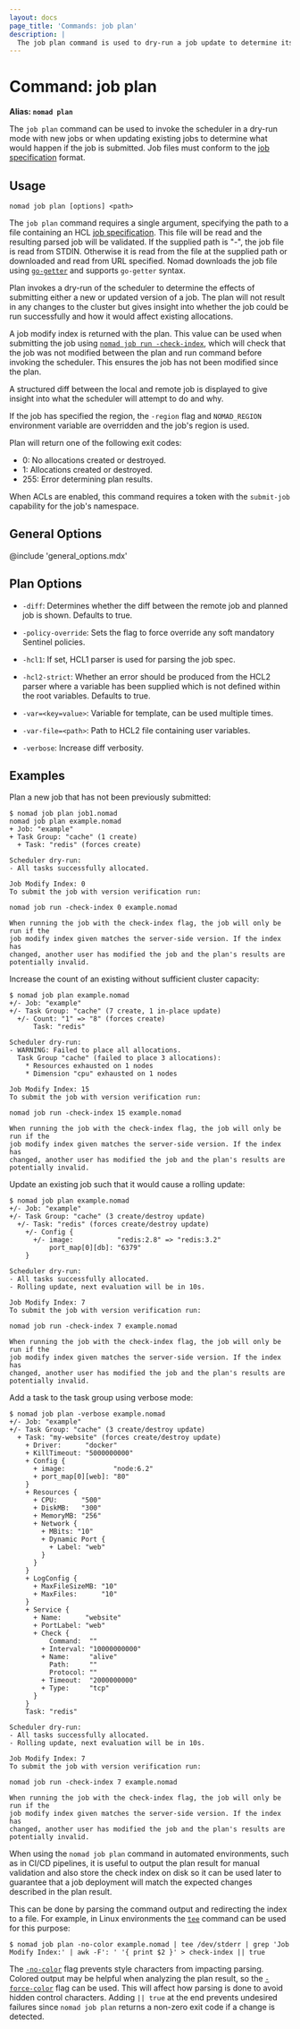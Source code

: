 ```yaml
---
layout: docs
page_title: 'Commands: job plan'
description: |
  The job plan command is used to dry-run a job update to determine its effects.
---
```


# Command: job plan

**Alias: `nomad plan`**

The `job plan` command can be used to invoke the scheduler in a dry-run mode
with new jobs or when updating existing jobs to determine what would happen if
the job is submitted. Job files must conform to the [job specification] format.

## Usage

```plaintext
nomad job plan [options] <path>
```

The `job plan` command requires a single argument, specifying the path to a file
containing an HCL [job specification]. This file will be read and the resulting
parsed job will be validated. If the supplied path is "-", the job file is read
from STDIN. Otherwise it is read from the file at the supplied path or
downloaded and read from URL specified. Nomad downloads the job file using
[`go-getter`] and supports `go-getter` syntax.

Plan invokes a dry-run of the scheduler to determine the effects of submitting
either a new or updated version of a job. The plan will not result in any
changes to the cluster but gives insight into whether the job could be run
successfully and how it would affect existing allocations.

A job modify index is returned with the plan. This value can be used when
submitting the job using [`nomad job run -check-index`], which will check that
the job was not modified between the plan and run command before invoking the
scheduler. This ensures the job has not been modified since the plan.

A structured diff between the local and remote job is displayed to
give insight into what the scheduler will attempt to do and why.

If the job has specified the region, the `-region` flag and `NOMAD_REGION`
environment variable are overridden and the job's region is used.

Plan will return one of the following exit codes:

- 0: No allocations created or destroyed.
- 1: Allocations created or destroyed.
- 255: Error determining plan results.

When ACLs are enabled, this command requires a token with the `submit-job`
capability for the job's namespace.

## General Options

@include 'general_options.mdx'

## Plan Options

- `-diff`: Determines whether the diff between the remote job and planned job is
  shown. Defaults to true.

- `-policy-override`: Sets the flag to force override any soft mandatory
  Sentinel policies.

- `-hcl1`: If set, HCL1 parser is used for parsing the job spec.

- `-hcl2-strict`: Whether an error should be produced from the HCL2 parser where
  a variable has been supplied which is not defined within the root variables.
  Defaults to true.

- `-var=<key=value>`: Variable for template, can be used multiple times.

- `-var-file=<path>`: Path to HCL2 file containing user variables.

- `-verbose`: Increase diff verbosity.

## Examples

Plan a new job that has not been previously submitted:

```shell-session
$ nomad job plan job1.nomad
nomad job plan example.nomad
+ Job: "example"
+ Task Group: "cache" (1 create)
  + Task: "redis" (forces create)

Scheduler dry-run:
- All tasks successfully allocated.

Job Modify Index: 0
To submit the job with version verification run:

nomad job run -check-index 0 example.nomad

When running the job with the check-index flag, the job will only be run if the
job modify index given matches the server-side version. If the index has
changed, another user has modified the job and the plan's results are
potentially invalid.
```

Increase the count of an existing without sufficient cluster capacity:

```shell-session
$ nomad job plan example.nomad
+/- Job: "example"
+/- Task Group: "cache" (7 create, 1 in-place update)
  +/- Count: "1" => "8" (forces create)
      Task: "redis"

Scheduler dry-run:
- WARNING: Failed to place all allocations.
  Task Group "cache" (failed to place 3 allocations):
    * Resources exhausted on 1 nodes
    * Dimension "cpu" exhausted on 1 nodes

Job Modify Index: 15
To submit the job with version verification run:

nomad job run -check-index 15 example.nomad

When running the job with the check-index flag, the job will only be run if the
job modify index given matches the server-side version. If the index has
changed, another user has modified the job and the plan's results are
potentially invalid.
```

Update an existing job such that it would cause a rolling update:

```shell-session
$ nomad job plan example.nomad
+/- Job: "example"
+/- Task Group: "cache" (3 create/destroy update)
  +/- Task: "redis" (forces create/destroy update)
    +/- Config {
      +/- image:           "redis:2.8" => "redis:3.2"
          port_map[0][db]: "6379"
    }

Scheduler dry-run:
- All tasks successfully allocated.
- Rolling update, next evaluation will be in 10s.

Job Modify Index: 7
To submit the job with version verification run:

nomad job run -check-index 7 example.nomad

When running the job with the check-index flag, the job will only be run if the
job modify index given matches the server-side version. If the index has
changed, another user has modified the job and the plan's results are
potentially invalid.
```

Add a task to the task group using verbose mode:

```shell-session
$ nomad job plan -verbose example.nomad
+/- Job: "example"
+/- Task Group: "cache" (3 create/destroy update)
  + Task: "my-website" (forces create/destroy update)
    + Driver:      "docker"
    + KillTimeout: "5000000000"
    + Config {
      + image:            "node:6.2"
      + port_map[0][web]: "80"
    }
    + Resources {
      + CPU:      "500"
      + DiskMB:   "300"
      + MemoryMB: "256"
      + Network {
        + MBits: "10"
        + Dynamic Port {
          + Label: "web"
        }
      }
    }
    + LogConfig {
      + MaxFileSizeMB: "10"
      + MaxFiles:      "10"
    }
    + Service {
      + Name:      "website"
      + PortLabel: "web"
      + Check {
          Command:  ""
        + Interval: "10000000000"
        + Name:     "alive"
          Path:     ""
          Protocol: ""
        + Timeout:  "2000000000"
        + Type:     "tcp"
      }
    }
    Task: "redis"

Scheduler dry-run:
- All tasks successfully allocated.
- Rolling update, next evaluation will be in 10s.

Job Modify Index: 7
To submit the job with version verification run:

nomad job run -check-index 7 example.nomad

When running the job with the check-index flag, the job will only be run if the
job modify index given matches the server-side version. If the index has
changed, another user has modified the job and the plan's results are
potentially invalid.
```

When using the `nomad job plan` command in automated environments, such as
in CI/CD pipelines, it is useful to output the plan result for manual
validation and also store the check index on disk so it can be used later to
guarantee that a job deployment will match the expected changes described in
the plan result.

This can be done by parsing the command output and redirecting the index to a
file. For example, in Linux environments the [`tee`] command can be used for
this purpose:

```console
$ nomad job plan -no-color example.nomad | tee /dev/stderr | grep 'Job Modify Index:' | awk -F': ' '{ print $2 }' > check-index || true
```

The [`-no-color`](#no-color) flag prevents style characters from impacting
parsing. Colored output may be helpful when analyzing the plan result, so the
[`-force-color`](#force-color) flag can be used. This will affect how parsing
is done to avoid hidden control characters. Adding `|| true` at the end
prevents undesired failures since `nomad job plan` returns a non-zero exit code
if a change is detected.

[job specification]: /docs/job-specification

[hcl job specification]: /docs/job-specification

[`go-getter`]: https://github.com/hashicorp/go-getter

[`nomad job run -check-index`]: /docs/commands/job/run#check-index

[`tee`]: https://man7.org/linux/man-pages/man1/tee.1.html
